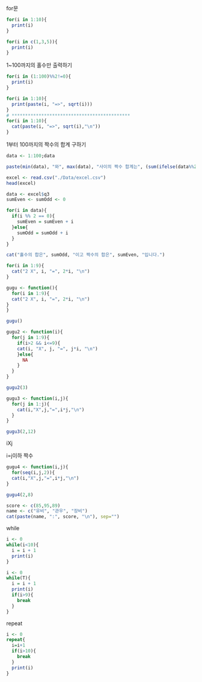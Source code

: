 for문

```{r}
for(i in 1:10){
  print(i)
}
```

```{r}
for(i in c(1,3,5)){
  print(i)
}
```

1\~100까지의 홀수만 출력하기

```{r}
for(i in (1:100)%%2!=0){
  print(i)
}
```

```{r}
for(i in 1:10){
  print(paste(i, "=>", sqrt(i)))
}
# ********************************************
for(i in 1:10){
  cat(paste(i, "=>", sqrt(i),"\n"))
}

```

1부터 100까지의 짝수의 합계 구하기

```{r}
data <- 1:100;data

paste(min(data), "와", max(data), "사이의 짝수 합계는", (sum(ifelse(data%%2==0, data, 0))),"입니다.")
```

```{r}
excel <- read.csv("./Data/excel.csv")
head(excel)
```

```{r}
data <- excel$q3
sumEven <- sumOdd <- 0

for(i in data){
  if(i %% 2 == 0){
    sumEven = sumEven + i
  }else{
    sumOdd = sumOdd + i
  }
}

cat("홀수의 합은", sumOdd, "이고 짝수의 합은", sumEven, "입니다.")
```

```{r}
for(i in 1:9){
  cat("2 X", i, "=", 2*i, "\n")
}
```

```{r}
gugu <- function(){
  for(i in 1:9){
  cat("2 X", i, "=", 2*i, "\n")
}
}
```

```{r}
gugu()
```

```{r}
gugu2 <- function(i){
  for(j in 1:9){
    if(i>2 && i<=9){
    cat(i, "X", j, "=", j*i, "\n")
    }else{
      NA
    }
  }
}

```

```{r}
gugu2(3)
```

```{r}
gugu3 <- function(i,j){
  for(j in 1:j){
    cat(i,"X",j,"=",i*j,"\n")
  }
}

gugu3(2,12)
```

iXj

i=j이하 짝수

```{r}
gugu4 <- function(i,j){
  for(seq(i,j,2)){
  cat(i,"X",j,"=",i*j,"\n")
}

gugu4(2,8)
```

```{r}
score <- c(85,95,89)
name <- c("유비", "관우", "장비")
cat(paste(name, ":", score, "\n"), sep="")
```

while

```{r}
i <- 0
while(i<10){
  i = i + 1
  print(i)
}
```

```{r}
i <- 0
while(T){
  i = i + 1
  print(i)
  if(i>9){
    break
  }
}
```

repeat

```{r}
i <- 0
repeat{
  i=i+1
  if(i>10){
    break
  }
  print(i)
}
```
